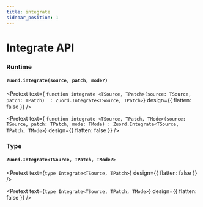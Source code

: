 ```yaml
---
title: integrate
sidebar_position: 1
---
```



# Integrate API

### Runtime
#### ```zuord.integrate(source, patch, mode?)```

<Pretext 
    text={
`function integrate <TSource, TPatch>(source: TSource, patch: TPatch) 
    : Zuord.Integrate<TSource, TPatch>`} design={{ flatten: false }}
/>

<Pretext 
    text={
`function integrate <TSource, TPatch, TMode>(source: TSource, patch: TPatch, mode: TMode)
    : Zuord.Integrate<TSource, TPatch, TMode>`} design={{ flatten: false }}
/>

### Type
#### ```Zuord.Integrate<TSource, TPatch, TMode?>```

<Pretext 
    text={`type Integrate<TSource, TPatch>`}
    design={{ flatten: false }}
/>

<Pretext 
    text={`type Integrate<TSource, TPatch, TMode>`}
    design={{ flatten: false }}
/>